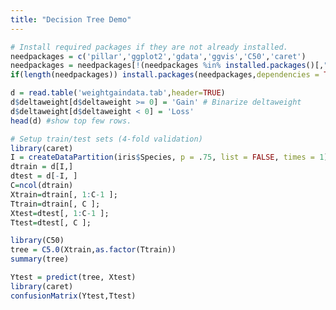 ---
title: "Decision Tree Demo"
---

```{r}
# Install required packages if they are not already installed.
needpackages = c('pillar','ggplot2','gdata','ggvis','C50','caret')
needpackages = needpackages[!(needpackages %in% installed.packages()[,"Package"])]
if(length(needpackages)) install.packages(needpackages,dependencies = TRUE,repos = "http://cran.us.r-project.org")
```


```{r}
d = read.table('weightgaindata.tab',header=TRUE)
d$deltaweight[d$deltaweight >= 0] = 'Gain' # Binarize deltaweight
d$deltaweight[d$deltaweight < 0] = 'Loss'
head(d) #show top few rows.
```
```{r}
# Setup train/test sets (4-fold validation)
library(caret)
I = createDataPartition(iris$Species, p = .75, list = FALSE, times = 1)
dtrain = d[I,]
dtest = d[-I, ]
C=ncol(dtrain)
Xtrain=dtrain[, 1:C-1 ];
Ttrain=dtrain[, C ];
Xtest=dtest[, 1:C-1 ];
Ttest=dtest[, C ];
```

```{r}
library(C50)
tree = C5.0(Xtrain,as.factor(Ttrain))
summary(tree)
```
```{r}
Ytest = predict(tree, Xtest)
library(caret)
confusionMatrix(Ytest,Ttest)
```



